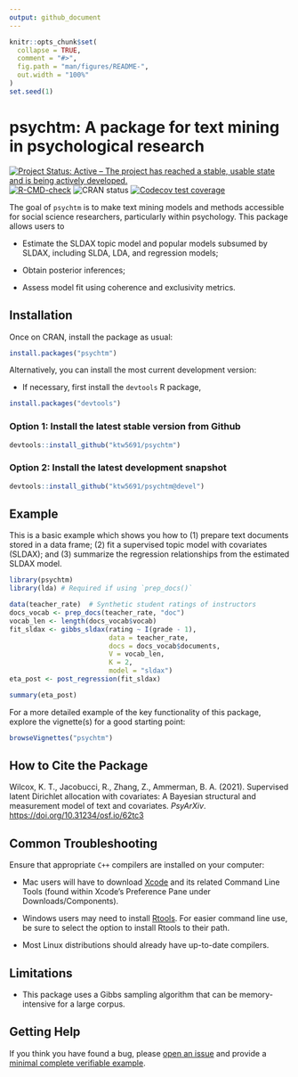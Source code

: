 ```yaml
---
output: github_document
---
```


<!-- README.md is generated from README.Rmd. Please edit that file -->

```r
knitr::opts_chunk$set(
  collapse = TRUE,
  comment = "#>",
  fig.path = "man/figures/README-",
  out.width = "100%"
)
set.seed(1)
```

# psychtm: A package for text mining in psychological research

<!-- badges: start -->
[![Project Status: Active – The project has reached a stable, usable state and is being actively developed.](https://www.repostatus.org/badges/latest/active.svg)](https://www.repostatus.org/#active)
[![R-CMD-check](https://github.com/ktw5691/psychtm/workflows/R-CMD-check/badge.svg)](https://github.com/ktw5691/psychtm/actions)
![CRAN status](https://www.r-pkg.org/badges/version/psychtm)
[![Codecov test coverage](https://codecov.io/gh/ktw5691/psychtm/branch/main/graph/badge.svg)](https://app.codecov.io/gh/ktw5691/psychtm?branch=main)
<!-- badges: end -->

<!-- [![CRAN status](https://www.r-pkg.org/badges/version/psychtm)](https://CRAN.R-project.org/package=psychtm) -->

The goal of `psychtm` is to make text mining models and methods accessible for social science researchers, particularly within psychology. This package allows users to

-   Estimate the SLDAX topic model and popular models subsumed by SLDAX, including SLDA, LDA, and regression models;

-   Obtain posterior inferences;

-   Assess model fit using coherence and exclusivity metrics.

## Installation

Once on CRAN, install the package as usual:

``` r
install.packages("psychtm")
```

Alternatively, you can install the most current development version:

-   If necessary, first install the `devtools` R package,

``` r
install.packages("devtools")
```

### Option 1: Install the latest stable version from Github

``` r
devtools::install_github("ktw5691/psychtm")
```

### Option 2: Install the latest development snapshot

``` r
devtools::install_github("ktw5691/psychtm@devel")
```

## Example

This is a basic example which shows you how to (1) prepare text documents stored in a data frame; (2) fit a supervised topic model with covariates (SLDAX); and (3) summarize the regression relationships from the estimated SLDAX model.

```r
library(psychtm)
library(lda) # Required if using `prep_docs()`

data(teacher_rate)  # Synthetic student ratings of instructors
docs_vocab <- prep_docs(teacher_rate, "doc")
vocab_len <- length(docs_vocab$vocab)
fit_sldax <- gibbs_sldax(rating ~ I(grade - 1),
                         data = teacher_rate,
                         docs = docs_vocab$documents,
                         V = vocab_len,
                         K = 2,
                         model = "sldax")
eta_post <- post_regression(fit_sldax)
```

```r
summary(eta_post)
```

For a more detailed example of the key functionality of this package, explore the vignette(s) for a good starting point:

``` r
browseVignettes("psychtm")
```

## How to Cite the Package

Wilcox, K. T., Jacobucci, R., Zhang, Z., Ammerman, B. A. (2021). Supervised latent Dirichlet allocation with covariates: A Bayesian structural and measurement model of text and covariates. *PsyArXiv*. <https://doi.org/10.31234/osf.io/62tc3>

## Common Troubleshooting

Ensure that appropriate `C++` compilers are installed on your computer:

-   Mac users will have to download [Xcode](https://apps.apple.com/ca/app/xcode/id497799835?mt=12) and its related Command Line Tools (found within Xcode's Preference Pane under Downloads/Components).

-   Windows users may need to install [Rtools](https://CRAN.R-project.org/bin/windows/Rtools/). For easier command line use, be sure to select the option to install Rtools to their path.

-   Most Linux distributions should already have up-to-date compilers.

## Limitations

-   This package uses a Gibbs sampling algorithm that can be memory-intensive for a large corpus.

## Getting Help

If you think you have found a bug, please [open an  issue](https://github.com/ktw5691/psychtm/issues) and provide a [minimal complete verifiable example](https://stackoverflow.com/help/mcve).
